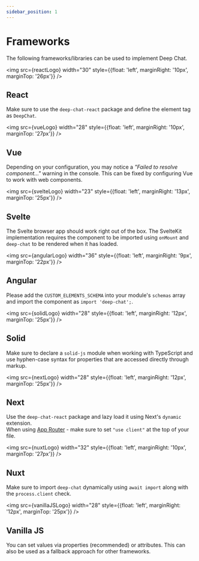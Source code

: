 ```yaml
---
sidebar_position: 1
---
```


# Frameworks

The following frameworks/libraries can be used to implement Deep Chat.


<img src={reactLogo} width="30" style={{float: 'left', marginRight: '10px', marginTop: '26px'}} />

## React

Make sure to use the `deep-chat-react` package and define the element tag as `DeepChat`.

<img src={vueLogo} width="28" style={{float: 'left', marginRight: '10px', marginTop: '27px'}} />

## Vue

Depending on your configuration, you may notice a _"Failed to resolve component..."_ warning in the console. This can be fixed by configuring Vue to work with web components.

<img src={svelteLogo} width="23" style={{float: 'left', marginRight: '13px', marginTop: '25px'}} />

## Svelte

The Svelte browser app should work right out of the box. The SvelteKit implementation requires the component to be imported using `onMount` and
`deep-chat` to be rendered when it has loaded.

<img src={angularLogo} width="36" style={{float: 'left', marginRight: '9px', marginTop: '22px'}} />

## Angular

Please add the `CUSTOM_ELEMENTS_SCHEMA` into your module's `schemas` array and import the component
as `import 'deep-chat';`.

<img src={solidLogo} width="28" style={{float: 'left', marginRight: '12px', marginTop: '25px'}} />

## Solid

Make sure to declare a `solid-js` module when working with TypeScript and use hyphen-case syntax for properties that are accessed directly through markup.

<img src={nextLogo} width="28" style={{float: 'left', marginRight: '12px', marginTop: '25px'}} />

## Next

Use the `deep-chat-react` package and lazy load it using Next's `dynamic` extension. <br />
When using [App Router](https://nextjs.org/docs/app) - make sure to set `"use client"` at the top of your file.

<img src={nuxtLogo} width="32" style={{float: 'left', marginRight: '10px', marginTop: '27px'}} />

## Nuxt

Make sure to import `deep-chat` dynamically using `await import` along with the `process.client` check.

<img src={vanillaJSLogo} width="28" style={{float: 'left', marginRight: '12px', marginTop: '25px'}} />

## Vanilla JS

You can set values via properties (recommended) or attributes. This can also be used as a fallback approach for other frameworks.
